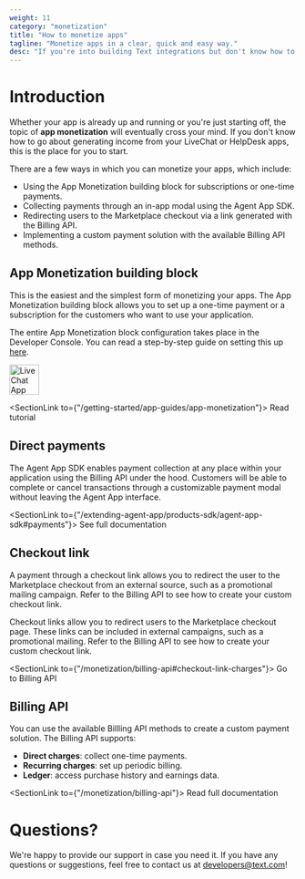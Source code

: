 ```yaml
---
weight: 11
category: "monetization"
title: "How to monetize apps"
tagline: "Monetize apps in a clear, quick and easy way."
desc: "If you're into building Text integrations but don't know how to monetize them, use the guidelines to start easily generating income."
---
```


# Introduction

Whether your app is already up and running or you're just starting off, the topic of **app monetization** will eventually cross your mind. If you don't know how to go about generating income from your LiveChat or HelpDesk apps, this is the place for you to start.

There are a few ways in which you can monetize your apps, which include:

- Using the App Monetization building block for subscriptions or one-time payments.
- Collecting payments through an in-app modal using the Agent App SDK.
- Redirecting users to the Marketplace checkout via a link generated with the Billing API.
- Implementing a custom payment solution with the available Billing API methods.

## App Monetization building block

This is the easiest and the simplest form of monetizing your apps. The App Monetization building block allows you to set up a one-time payment or a subscription for the customers who want to use your application.

The entire App Monetization block configuration takes place in the Developer Console. You can read a step-by-step guide on setting this up [here](getting-started/app-guides/app-monetization).

<div style={{maxWidth: '350px'}}>
  <img src="/images/getting-started/app-guides/app-monetization/livechat-app-monetization-block.png" alt="LiveChat App Monetization block" width="52px" height="53px"/>
</div>

<SectionLink to={"/getting-started/app-guides/app-monetization"}>
  Read tutorial
</SectionLink>

## Direct payments

The Agent App SDK enables payment collection at any place within your application using the Billing API under the hood. Customers will be able to complete or cancel transactions through a customizable payment modal without leaving the Agent App interface.

<SectionLink to={"/extending-agent-app/products-sdk/agent-app-sdk#payments"}>
  See full documentation
</SectionLink>

## Checkout link

A payment through a checkout link allows you to redirect the user to the Marketplace checkout from an external source, such as a promotional mailing campaign. Refer to the Billing API to see how to create your custom checkout link.

Checkout links allow you to redirect users to the Marketplace checkout page. These links can be included in external campaigns, such as a promotional mailing. Refer to the Billing API to see how to create your custom checkout link.

<SectionLink to={"/monetization/billing-api#checkout-link-charges"}>
  Go to Billing API
</SectionLink>

## Billing API

You can use the available Billling API methods to create a custom payment solution. The Billing API supports:

- **Direct charges**: collect one-time payments.
- **Recurring charges**: set up periodic billing.
- **Ledger**: access purchase history and earnings data.

<SectionLink to={"/monetization/billing-api"}>
  Read full documentation
</SectionLink>

# Questions?

We're happy to provide our support in case you need it. If you have any questions or suggestions, feel free to contact us at [developers@text.com](mailto:developers@text.com)!
